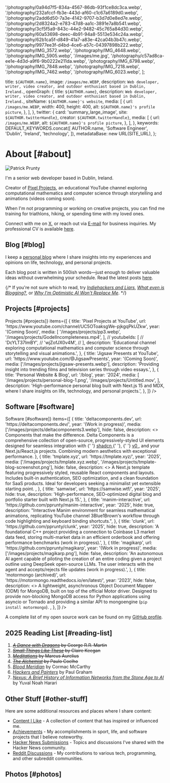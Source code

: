 
  '/photography/0a94d7f5-834a-4567-86db-93f1ce8dc3ca.webp',
  '/photography/232afccf-fb3e-443d-af60-c1c67a6189d0.webp',
  '/photography/2add6d50-7a3e-4142-9707-b3d7d0e8ed7e.webp',
  '/photography/2d8324a2-e783-47d8-aa1c-3891e7a8b541.webp',
  '/photography/3cf5f5a9-843c-44e2-9482-45c765a84d30.webp',
  '/photography/60a53698-deec-4b91-94a8-5513e534c24a.webp',
  '/photography/62b1ca5f-d849-41a7-a83e-42ca04b3b47c.webp',
  '/photography/9977ee3f-d4bd-4ce6-a57c-04397898b222.webp',
  '/photography/IMG_3572.webp',
  '/photography/IMG_4648.webp',
  '/photography/IMG_5905.webp',
  '/images/me.jpg',
  '/photography/c57ad8ca-ee1e-4d3d-a9f6-9b0222e211da.webp',
  '/photography/IMG_6798.webp',
  '/photography/IMG_7848.webp',
  '/photography/IMG_7218.webp',
  '/photography/IMG_7462.webp',
  '/photography/IMG_6023.webp',
];

  title: `${AUTHOR.name}`,
  image: `/images/me.WEBP`,
  description: `Web developer, writer, video creator, and outdoor enthusiast based in Dublin, Ireland.`,
  openGraph: {
    title: `${AUTHOR.name}`,
    description: `Web developer, writer, video creator, and outdoor enthusiast based in Dublin, Ireland.`,
    siteName: `${AUTHOR.name}'s website`,
    media: [
      {
        url: `/images/me.WEBP`,
        width: 400,
        height: 400,
        alt: `${AUTHOR.name}'s profile picture`,
      },
    ],
  },
  twitter: {
    card: 'summary_large_image',
    site: `${AUTHOR.twitterHandle}`,
    creator: `${AUTHOR.twitterHandle}`,
    media: [
      {
        url: `/images/me.WEBP`,
        alt: `${AUTHOR.name}'s profile picture`,
      },
    ],
  },
  keywords: DEFAULT_KEYWORDS.concat([
    AUTHOR.name,
    'Software Engineer',
    'Dublin',
    'Ireland',
    'technology',
  ]),
  metadataBase: new URL(SITE_URL),
};

# About [#about]

<UniqueViewers />

<Image
  src="/images/me-sketch2.png"
  alt="Patrick Prunty"
  className="bg-gray-100 rounded-full block mt-5 mb-5 mx-auto w-40 h-40 md:float-right sm:ml-5 sm:mb-5 object-cover overflow-hidden aspect-square"
  width={150}
  height={150}
  priority
/>

I'm a senior web developer based in Dublin, Ireland.

Creator of [Pixel Projects](https://www.youtube.com/channel/UC5OToaksgWe-pjkgqPkUZkw), an educational YouTube channel exploring computational mathematics and computer science through storytelling and animations (videos coming soon).

When I'm not programming or working on creative projects, you can find me training for triathlons, hiking, or spending time with my loved ones.

Connect with me on [X](https://x.com/pprunty_), or reach out via [E-mail](mailto:patrickprunty.business@gmail.com) for business inquiries. My professional CV is available [here](/CV.pdf).

## Blog [#blog]

I keep a [personal blog](/blog) where I share insights into my experiences and opinions on life, technology, and personal projects.

Each blog post is written in 500ish words—just enough to deliver valuable ideas without overwhelming your schedule. Read
the latest posts [here](/blog).

{/*
If you're not sure which to read, try *[Indiehackers and Liars]()*, *[What even is Blogging?]()*, or *[Why I'm Optimistic AI Won't Replace Me]()*.
*/}

## Projects [#projects]

<Section
  sectionName={<>Projects [#projects]</>}
  items={[
    {
      title: 'Pixel Projects at YouTube',
      url: 'https://www.youtube.com/channel/UC5OToaksgWe-pjkgqPkUZkw',
      year: '(Coming Soon)',
      media: [
        '/images/projects/pp3.webp',
        '/images/projects/GodelIncompleteness.mp4',
      ],
//       youtubeIds: [
//       'DcYLT37ImBY',
//       'wjZofJX0v4M',
//       ],
      description:
        'Educational channel exploring computational mathematics and computer science through storytelling and visual animations.',
    },
    {
      title: 'Jigsaw Presents at YouTube',
      url: 'https://www.youtube.com/@JigsawPresents',
      year: '(Coming Soon)',
      media: ['/images/projects/jigsaw-presents.webp'],
      description:
        'Providing insight into trending films and television series through video essays.',
    },
    {
      title: 'Personal Website & Blog',
      url: '/blog',
      year: '2024',
      media: [
        '/images/projects/personal-blog-1.png',
        '/images/projects/Untitled.mov',
      ],
      description:
        'High-performance personal blog built with Next.js 15 and MDX, where I share insights on life, technology, and personal projects.',
    },
  ]}
/>

## Software [#software]

<Section
  sectionName={<>Software [#software]</>}
  items={[
    {
      title: 'deltacomponents.dev',
      url: 'https://deltacomponents.dev/',
      year: '(Work in progress)',
      media: ['/images/projects/deltacomponents3.webp'],
      hide: false,
      description:
        <>
        Components that make the difference. Delta Components is a comprehensive collection of open-source, progressively-styled UI elements designed for seamless integration with
        {' '}
        <a href="https://ui.shadcn.com/" target="_blank" rel="noopener noreferrer">
        shadcn
        </a>
        {' '}, {' '}
        <a href="https://v0.dev/chat" target="_blank" rel="noopener noreferrer">
        v0
        </a>
        , and your Next.js/React.js projects. Combining modern aesthetics with exceptional performance.
        </>
    },
    {
      title: 'tmplate.xyz',
      url: 'https://tmplate.xyz/',
      year: '2025',
      media: ['/images/projects/tmplate.xyz.webp', '/images/projects/tmplate-blog-screenshot.png'],
      hide: false,
      description:
        <>
        A Next.js template featuring progressively styled, reusable React components and layouts. Includes built-in authentication, SEO optimization, and a clean foundation for SaaS products. Ideal for developers seeking a minimalist yet extensible starting point.
        </>,
    },
    {
      title: 'samwise',
      url: 'https://samwise.wtf/',
      year: '2025',
      hide: true,
      description:
        'High-performance, SEO-optimized digital blog and portfolio starter built with Next.js 15.',
    },
    {
      title: 'manim-interactive',
      url: 'https://github.com/pprunty/manim-interactive',
      year: '2025',
      hide: true,
      description:
        "Interactive Manim environment for seamless mathematical animations, replicating YouTube channel 3Blue1Brown's workflow through code highlighting and keyboard binding shortcuts.",
    },
    {
      title: 'clunk',
      url: 'https://github.com/pprunty/clunk',
      year: '2025',
      hide: true,
      description:
        'A foundational C++ project providing a connection to Coinbase L3 market data feed, storing multi-market data in an efficient orderbook and offering performance benchmarks (work in progress).',
    },
    {
      title: 'magikarp',
      url: 'https://github.com/pprunty/magikarp',
      year: '(Work in progress)',
      media: ['/images/projects/magikarp.png'],
      hide: false,
      description:
        'An autonomous AI agent capable of piloting the creation of an entire coding given a project outline using DeepSeek open-source LLMs. The user interacts with the agent and accepts/rejects file updates (work in progress).',
    },
    {
      title: 'motormongo (archived)',
      url: 'https://motormongo.readthedocs.io/en/latest/',
      year: '2023',
      hide: false,
      description:
        <>
        A lightweight, asynchronous Object Document Mapper (ODM) for MongoDB, built on top of the official Motor driver. Designed to provide non-blocking MongoDB access for Python applications using asyncio or Tornado and providing a similar API to mongoengine (<code>pip install motormongo</code>).
        </>,
    },
  ]}
/>

A complete list of my open source work can be found on my [GitHub profile](https://github.com/pprunty).

## 2025 Reading List [#reading-list]

1. <del>*[A Dance with Dragons](https://en.wikipedia.org/wiki/A_Dance_with_Dragons)* by George R.R. Martin</del>
2. <del>*[Small Things Like These](https://en.wikipedia.org/wiki/Small_Things_Like_These)* by Claire Keegan</del>
3. <del>*[Meditations](https://en.wikipedia.org/wiki/Meditations)* by Marcus Aurelius</del>
4. <del>[*The Alchemist*](https://en.wikipedia.org/wiki/The_Alchemist_(novel)) by Paulo Coelho</del>
5. [*Blood Meridian*](https://en.wikipedia.org/wiki/Blood_Meridian) by Cormac McCarthy
6. [*Hackers and Painters*](https://en.wikipedia.org/wiki/Hackers_%26_Painters) by Paul Graham
7. [*Nexus: A Brief History of Information Networks from the Stone Age to AI*](https://www.ynharari.com/book/nexus/) by Yuval Noah Harari

## Other Stuff [#other-stuff]

Here are some additional resources and places where I share content:

- [Content I Like](/content) - A collection of content that has inspired or influenced me.
- [Achievements](/achievements) - My accomplishments in sport, life, and software projects that I believe noteworthy.
- [Hacker News Submissions](https://news.ycombinator.com/submitted?id=pprunty) - Topics and discussions I've shared with the Hacker News community.
- [Reddit Discussions](https://old.reddit.com/user/patrickprunty1997/comments/) - My contributions to various tech, programming, and other subreddit communities.

## Photos [#photos]

<PhotoGrid images={photographyImages} />


